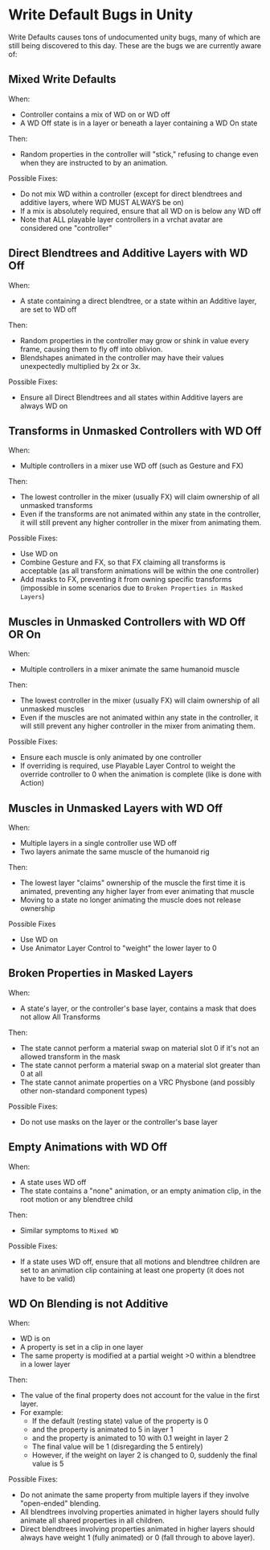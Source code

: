 # Write Default Bugs in Unity

Write Defaults causes tons of undocumented unity bugs, many of which are still being discovered to this day. These
are the bugs we are currently aware of:

## Mixed Write Defaults

When:
* Controller contains a mix of WD on or WD off
* A WD Off state is in a layer or beneath a layer containing a WD On state

Then:
* Random properties in the controller will "stick," refusing to change even when they are instructed to by an animation.

Possible Fixes:
* Do not mix WD within a controller (except for direct blendtrees and additive layers, where WD MUST ALWAYS be on)
* If a mix is absolutely required, ensure that all WD on is below any WD off
* Note that ALL playable layer controllers in a vrchat avatar are considered one "controller"

## Direct Blendtrees and Additive Layers with WD Off

When:
* A state containing a direct blendtree, or a state within an Additive layer, are set to WD off

Then:
* Random properties in the controller may grow or shink in value every frame, causing them to fly off into oblivion.
* Blendshapes animated in the controller may have their values unexpectedly multiplied by 2x or 3x.

Possible Fixes:
* Ensure all Direct Blendtrees and all states within Additive layers are always WD on

## Transforms in Unmasked Controllers with WD Off

When:
* Multiple controllers in a mixer use WD off (such as Gesture and FX)

Then:
* The lowest controller in the mixer (usually FX) will claim ownership of all unmasked transforms
* Even if the transforms are not animated within any state in the controller, it will still prevent any higher controller in the mixer from animating them.

Possible Fixes:
* Use WD on
* Combine Gesture and FX, so that FX claiming all transforms is acceptable (as all transform animations will be within the one controller)
* Add masks to FX, preventing it from owning specific transforms (impossible in some scenarios due to `Broken Properties in Masked Layers`)

## Muscles in Unmasked Controllers with WD Off OR On

When:
* Multiple controllers in a mixer animate the same humanoid muscle

Then:
* The lowest controller in the mixer (usually FX) will claim ownership of all unmasked muscles
* Even if the muscles are not animated within any state in the controller, it will still prevent any higher controller in the mixer from animating them.

Possible Fixes:
* Ensure each muscle is only animated by one controller
* If overriding is required, use Playable Layer Control to weight the override controller to 0 when the animation is complete (like is done with Action)

## Muscles in Unmasked Layers with WD Off

When:
* Multiple layers in a single controller use WD off
* Two layers animate the same muscle of the humanoid rig

Then:
* The lowest layer "claims" ownership of the muscle the first time it is animated, preventing any higher layer from ever animating that muscle
* Moving to a state no longer animating the muscle does not release ownership

Possible Fixes
* Use WD on
* Use Animator Layer Control to "weight" the lower layer to 0

## Broken Properties in Masked Layers

When:
* A state's layer, or the controller's base layer, contains a mask that does not allow All Transforms

Then:
* The state cannot perform a material swap on material slot 0 if it's not an allowed transform in the mask
* The state cannot perform a material swap on a material slot greater than 0 at all
* The state cannot animate properties on a VRC Physbone (and possibly other non-standard component types)

Possible Fixes:
* Do not use masks on the layer or the controller's base layer

## Empty Animations with WD Off

When:
* A state uses WD off
* The state contains a "none" animation, or an empty animation clip, in the root motion or any blendtree child

Then:
* Similar symptoms to `Mixed WD`

Possible Fixes:
* If a state uses WD off, ensure that all motions and blendtree children are set to an animation clip containing at least one property (it does not have to be valid)

## WD On Blending is not Additive

When:
* WD is on
* A property is set in a clip in one layer
* The same property is modified at a partial weight >0 within a blendtree in a lower layer

Then:
* The value of the final property does not account for the value in the first layer.
* For example:
  * If the default (resting state) value of the property is 0
  * and the property is animated to 5 in layer 1
  * and the property is animated to 10 with 0.1 weight in layer 2
  * The final value will be 1 (disregarding the 5 entirely)
  * However, if the weight on layer 2 is changed to 0, suddenly the final value is 5

Possible Fixes:
* Do not animate the same property from multiple layers if they involve "open-ended" blending.
* All blendtrees involving properties animated in higher layers should fully animate all shared properties in all children.
* Direct blendtrees involving properties animated in higher layers should always have weight 1 (fully animated) or 0 (fall through to above layer).
